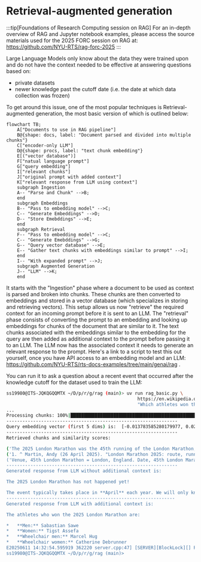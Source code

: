 # Retrieval-augmented generation

:::tip[Foundations of Research Computing session on RAG]
For an in-depth overview of RAG and Jupyter notebook examples, please access the source materials used for the 2025 FORC session on RAG at: https://github.com/NYU-RTS/rag-forc-2025
:::

Large Language Models only know about the data they were trained upon and do not have the context needed to be effective at answering questions based on:
- private datasets
- newer knowledge past the cutoff date (i.e. the date at which data collection was frozen)

To get around this issue, one of the most popular techniques is Retrieval-augmented generation, the most basic version of which is outlined below:

```mermaid
flowchart TB;
    A["Documents to use in RAG pipeline"]
    B@{shape: docs, label: "Document parsed and divided into multiple chunks"}
    C["encoder-only LLM"]
    D@{shape: procs, label: "text chunk embedding"}
    E[("vector database")]
    F["natual language prompt"]
    G["query embedding"]
    I["relevant chunks"]
    J["original prompt with added context"]
    K["relevant response from LLM using context"]
    subgraph Ingestion
    A-- "Parse and Chunk" -->B;
    end
    subgraph Embeddings
    B-- "Pass to embedding model" -->C;
    C-- "Generate Embeddings" -->D;
    D-- "Store Emebddings" -->E;
    end
    subgraph Retrieval
    F-- "Pass to embedding model" -->C;
    C-- "Generate Emebddings" -->G;
    G-- "Query vector database" -->E;
    E-- "Gather text chunks with embeddings similar to prompt" -->I;
    end
    I-- "With expanded prompt" -->J;
    subgraph Augmented Generation
    J-- "LLM" -->K;
    end
```

It starts with the "Ingestion" phase where a document to be used as context is parsed and broken into chunks. These chunks are then converted to embeddings and stored in a vector database (which specializes in storing and retrieving vectors). This setup allows us now "retrieve" the required context for an incoming prompt before it is sent to an LLM. The "retrieval" phase consists of converting the prompt to an embedding and looking up embeddings for chunks of the document that are similar to it. The text chunks associated with the embeddings similar to the embedding for the query are then added as additional context to the prompt before passing it to an LLM.
The LLM now has the associated context it needs to generate an relevant response to the prompt. Here's a link to a script to test this out yourself, once you have API access to an embedding model and an LLM: https://github.com/NYU-RTS/rts-docs-examples/tree/main/genai/rag .

You can run it to ask a question about a recent event that occurred after the knowledge cutoff for the dataset used to train the LLM:
```sh
ss19980@ITS-JQKQGQQMTX ~/D/p/r/g/rag (main)> uv run rag_basic.py \
                                                 https://en.wikipedia.org/wiki/2025_London_Marathon \
                                                 "Which athletes won the 2025 London Marathon?"
...
Processing chunks: 100%|████████████████████████████████████████████████████████████████████████████████████████████████████████████████████████| 44/44 [00:13<00:00,  3.22it/s]
----------------------------------------------------------------
Query embedding vector (first 5 dims) is:  [-0.013783585280179977, 0.022411219775676727, -0.018617955967783928, -0.04355597868561745, -0.009368936531245708]
----------------------------------------------------------------
Retrieved chunks and similarity scores:

('The 2025 London Marathon was the 45th running of the London Marathon; it took place on 27 April 2025.[1][2]', 0.8441829085350037)
('1. ^ Martin, Andy (26 April 2025). "London Marathon 2025: route, runners and everything else you need to know". The Guardian. Retrieved 26 April 2025.\n2. ^ Poole, Harry (26 April 2025). "Will \'greatest\' London Marathon line-ups break records?". BBC News. Retrieved 26 April 2025.\n3. ^ a b c d "2025 London Marathon results". NBC Sports. 27 April 2025. Retrieved 27 April 2025.', 0.837587296962738)
('Venue, 45th London Marathon = London, England. Date, 45th London Marathon = 27 April 2025. Champions, 45th London Marathon = Champions. Men, 45th London Marathon = Sabastian Sawe (2:02:27). Women, 45th London Marathon = Tigst Assefa (2:15:50). Wheelchair men, 45th London Marathon = Marcel Hug (1:25:25). Wheelchair women, 45th London Marathon = Catherine Debrunner (1:34:18). ←\xa020242026\xa0→, 45th London Marathon = ←\xa020242026\xa0→', 0.8032743334770203)
----------------------------------------------------------------
Generated response from LLM without additional context is:

The 2025 London Marathon has not happened yet!

The event typically takes place in **April** each year. We will only know the winners after the race takes place in April 2025.
---------------------------------------------------------------
Generated response from LLM with additional context is:

The athletes who won the 2025 London Marathon are:

*   **Men:** Sabastian Sawe
*   **Women:** Tigst Assefa
*   **Wheelchair men:** Marcel Hug
*   **Wheelchair women:** Catherine Debrunner
E20250611 14:32:54.595919 362220 server.cpp:47] [SERVER][BlockLock][] Process exit
ss19980@ITS-JQKQGQQMTX ~/D/p/r/g/rag (main)>
```
